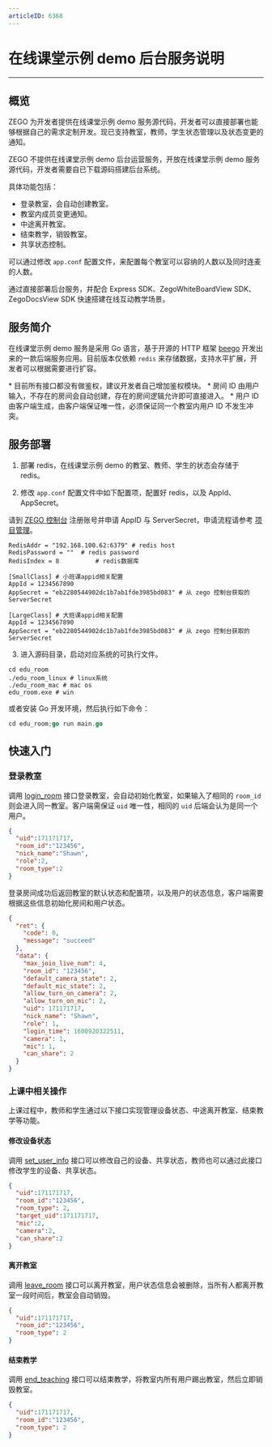 ```yaml
---
articleID: 6368
---
```

# 在线课堂示例 demo 后台服务说明
---

##  概览

ZEGO 为开发者提供在线课堂示例 demo 服务源代码，开发者可以直接部署也能够根据自己的需求定制开发。现已支持教室，教师，学生状态管理以及状态变更的通知。

<Warning title="注意">

ZEGO 不提供在线课堂示例 demo 后台运营服务，开放在线课堂示例 demo 服务源代码，开发者需要自已下载源码搭建后台系统。  
</Warning>


具体功能包括：

- 登录教室，会自动创建教室。
- 教室内成员变更通知。
- 中途离开教室。
- 结束教学，销毁教室。
- 共享状态控制。

可以通过修改 `app.conf` 配置文件，来配置每个教室可以容纳的人数以及同时连麦的人数。

通过直接部署后台服务，并配合 Express SDK、ZegoWhiteBoardView SDK、ZegoDocsView SDK 快速搭建在线互动教学场景。



##  服务简介

在线课堂示例 demo 服务是采用 Go 语言，基于开源的 HTTP 框架 [beego](https://github.com/astaxie/beego) 开发出来的一款后端服务应用。目前版本仅依赖 `redis` 来存储数据，支持水平扩展，开发者可以根据需要进行扩容。


<Warning title="注意">
* 目前所有接口都没有做鉴权，建议开发者自己增加鉴权模块。  
* 房间 ID 由用户输入，不存在的房间会自动创建，存在的房间逻辑允许即可直接进入。  
* 用户 ID 由客户端生成，由客户端保证唯一性，必须保证同一个教室内用户 ID 不发生冲突。  
</Warning>


##  服务部署

1. 部署 redis，在线课堂示例 demo 的教室、教师、学生的状态会存储于 redis。

2. 修改 `app.conf` 配置文件中如下配置项，配置好 redis，以及 AppId、AppSecret。

<Note title="说明">

请到 [ZEGO 控制台](https://console-express.zego.im/account/login) 注册账号并申请 AppID 与 ServerSecret，申请流程请参考 [项目管理](https://doc-zh.zego.im/zh/1265.html)。  
</Note>

```
RedisAddr = "192.168.100.62:6379" # redis host
RedisPassword = ""	# redis password
RedisIndex = 8			# redis数据库

[SmallClass] # 小班课appid相关配置
AppId = 1234567890
AppSecret = "eb2280544902dc1b7ab1fde3985bd083" # 从 zego 控制台获取的 ServerSecret

[LargeClass] # 大班课appid相关配置
AppId = 1234567890
AppSecret = "eb2280544902dc1b7ab1fde3985bd083" # 从 zego 控制台获取的 ServerSecret
```

3. 进入源码目录，启动对应系统的可执行文件。

```
cd edu_room
./edu_room_linux # linux系统
./edu_room_mac # mac os
edu_room.exe # win
```
或者安装 Go 开发环境，然后执行如下命令：

```go
cd edu_room;go run main.go
```



## 快速入门

### 登录教室

调用 [login_room](/large-class/edu-cloud-service-paa-s/log-in-to-go-classroom) 接口登录教室，会自动初始化教室，如果输入了相同的 `room_id` 则会进入同一教室。客户端需保证 `uid` 唯一性，相同的 `uid` 后端会认为是同一个用户。


```json
{
  "uid":171171717,
  "room_id":"123456",
  "nick_name":"Shawn",
  "role":2,
  "room_type":2
}
```


登录房间成功后返回教室的默认状态和配置项，以及用户的状态信息，客户端需要根据这些信息初始化房间和用户状态。


```json
{
  "ret": {
    "code": 0,
    "message": "succeed"
  },
  "data": {
    "max_join_live_num": 4,
    "room_id": "123456",
    "default_camera_state": 2,
    "default_mic_state": 2,
    "allow_turn_on_camera": 2,
    "allow_turn_on_mic": 2,
    "uid": 171171717,
    "nick_name": "Shawn",
    "role": 1,
    "login_time": 1600920322511,
    "camera": 1,
    "mic": 1,
    "can_share": 2
  }
}
```


### 上课中相关操作

上课过程中，教师和学生通过以下接口实现管理设备状态、中途离开教室、结束教学等功能。

#### 修改设备状态

调用 [set_user_info](/large-class/edu-cloud-service-paa-s/set-user-attribute) 接口可以修改自己的设备、共享状态，教师也可以通过此接口修改学生的设备、共享状态。

```json
{
  "uid":171171717,
  "room_id":"123456",
  "room_type": 2,
  "target_uid":171171717,
  "mic":2,
  "camera":2,
  "can_share":2
}
```


#### 离开教室

调用 [leave_room](/large-class/edu-cloud-service-paa-s/leave-class) 接口可以离开教室，用户状态信息会被删除，当所有人都离开教室一段时间后，教室会自动销毁。


```json
{
  "uid":171171717,
  "room_id":"123456",
  "room_type": 2
}
```

#### 结束教学

调用 [end_teaching](/large-class/edu-cloud-service-paa-s/end-of-teaching) 接口可以结束教学，将教室内所有用户踢出教室，然后立即销毁教室。

```json
{
  "uid":171171717,
  "room_id":"123456",
  "room_type": 2
}
```
